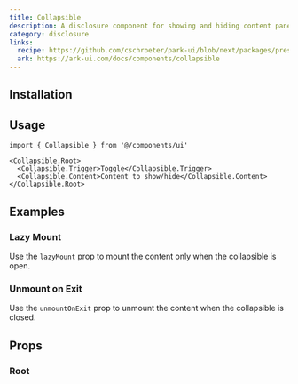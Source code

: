 ```yaml
---
title: Collapsible
description: A disclosure component for showing and hiding content panels.
category: disclosure
links:
  recipe: https://github.com/cschroeter/park-ui/blob/next/packages/preset/src/recipes/collapsible.ts
  ark: https://ark-ui.com/docs/components/collapsible
---
```


<ComponentExample name="basic" />

## Installation

<InstallationGuide />

## Usage

```tsx
import { Collapsible } from '@/components/ui'
```

```tsx
<Collapsible.Root>
  <Collapsible.Trigger>Toggle</Collapsible.Trigger>
  <Collapsible.Content>Content to show/hide</Collapsible.Content>
</Collapsible.Root>
```

## Examples

### Lazy Mount

Use the `lazyMount` prop to mount the content only when the collapsible is open.

<ComponentExample name="lazy-mount" />

### Unmount on Exit

Use the `unmountOnExit` prop to unmount the content when the collapsible is closed.

<ComponentExample name="unmount-on-exit" />

## Props

### Root

<PropsTable part="Root" />

